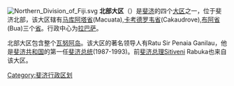 [[File:Northern_Division_of_Fiji.svg|thumb]]
'''北部大区'''（{{lang-fj|Northern Division}}）是[[斐济|斐济]]的四个[[大区|大区]]之一，位于斐济北部，该大区辖有[[马库阿塔省|马库阿塔省]](Macuata),[[卡考德罗韦省|卡考德罗韦省]](Cakaudrove),[[布阿省|布阿省]](Bua)三个[[省|省]]。行政中心为[[拉巴萨|拉巴萨]]。

北部大区包含整个[[瓦努阿岛|瓦努阿岛]]。该大区的著名领导人有Ratu Sir Penaia Ganilau，他是[[斐济共和国|斐济共和国]]的第一任[[斐济总统|斐济总统]](1987-1993)。前[[斐济总理|斐济总理]]Sitiveni Rabuka也来自该大区。


{{斐济行政区划}}
{{Fiji-geo-stub}}
[[Category:斐济行政区划|Category:斐济行政区划]]